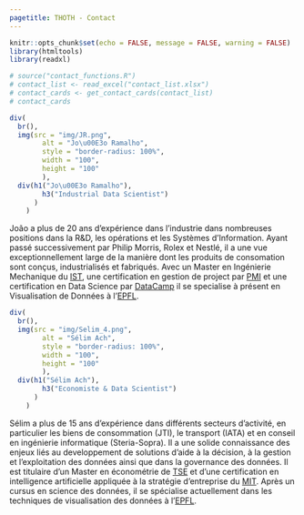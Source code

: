 ```yaml
---
pagetitle: THOTH - Contact
---
```


```r
knitr::opts_chunk$set(echo = FALSE, message = FALSE, warning = FALSE)
library(htmltools)
library(readxl)
```

```r
# source("contact_functions.R")
# contact_list <- read_excel("contact_list.xlsx")
# contact_cards <- get_contact_cards(contact_list)
# contact_cards
```

```r
div(
  br(),
  img(src = "img/JR.png",
        alt = "Jo\u00E3o Ramalho",
        style = "border-radius: 100%",
        width = "100",
        height = "100"
        ),
  div(h1("Jo\u00E3o Ramalho"),
        h3("Industrial Data Scientist")
      )
    )
```

João a plus de 20 ans d'expérience dans l'industrie dans nombreuses positions dans la R&D, les opérations et les Systèmes d'Information. Ayant passé successivement par Philip Morris, Rolex et Nestlé, il a une vue exceptionnellement large de la manière dont les produits de consomation sont conçus, industrialisés et fabriqués. Avec un Master en Ingénierie Mechanique du [IST](http://ist.pt/), une certification en gestion de project par [PMI](https://www.pmi.org/) et une certification en Data Science par [DataCamp](https://www.datacamp.com/) il se specialise à présent en Visualisation de Données à l'[EPFL](https://www.extensionschool.ch/).

```r
div(
  br(),
  img(src = "img/Selim_4.png",
        alt = "Sélim Ach",
        style = "border-radius: 100%",
        width = "100",
        height = "100"
        ),
  div(h1("Sélim Ach"),
        h3("Economiste & Data Scientist")
      )
    )
```

Sélim a plus de 15 ans d'expérience dans différents secteurs d'activité, en particulier les biens de consommation (JTI), le transport (IATA) et en conseil en ingénierie informatique (Steria-Sopra). Il a une solide connaissance des enjeux liés au developpement de solutions d'aide à la décision, à la gestion et l'exploitation des données ainsi que dans la governance des données. Il est titulaire d'un Master en économétrie de [TSE](https://www.tse-fr.eu) et d'une certification en intelligence artificielle appliquée à la stratégie d'entreprise du [MIT](https://executive.mit.edu). Après un cursus en science des données, il se spécialise actuellement dans les techniques de visualisation des données à l'[EPFL](https://www.extensionschool.ch/).

